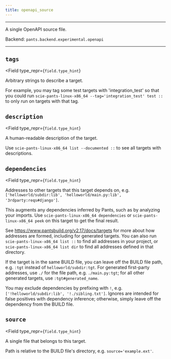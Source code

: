 ```yaml
---
title: openapi_source
---
```



---

A single OpenAPI source file.

Backend: <span className="color--primary">`pants.backend.experimental.openapi`</span>

---

<span className={styles.options}>

## `tags`

<Field
    type_repr={`field.type_hint`}
>

Arbitrary strings to describe a target.

For example, you may tag some test targets with &#x27;integration_test&#x27; so that you could run `scie-pants-linux-x86_64 --tag='integration_test' test ::` to only run on targets with that tag.

</Field>

## `description`

<Field
    type_repr={`field.type_hint`}
>

A human-readable description of the target.

Use `scie-pants-linux-x86_64 list --documented ::` to see all targets with descriptions.

</Field>

## `dependencies`

<Field
    type_repr={`field.type_hint`}
>

Addresses to other targets that this target depends on, e.g. `['helloworld/subdir:lib', 'helloworld/main.py:lib', '3rdparty:reqs#django']`.

This augments any dependencies inferred by Pants, such as by analyzing your imports. Use `scie-pants-linux-x86_64 dependencies` or `scie-pants-linux-x86_64 peek` on this target to get the final result.

See https://www.pantsbuild.org/v2.17/docs/targets for more about how addresses are formed, including for generated targets. You can also run `scie-pants-linux-x86_64 list ::` to find all addresses in your project, or `scie-pants-linux-x86_64 list dir` to find all addresses defined in that directory.

If the target is in the same BUILD file, you can leave off the BUILD file path, e.g. `:tgt` instead of `helloworld/subdir:tgt`. For generated first-party addresses, use `./` for the file path, e.g. `./main.py:tgt`; for all other generated targets, use `:tgt#generated_name`.

You may exclude dependencies by prefixing with `!`, e.g. `['!helloworld/subdir:lib', '!./sibling.txt']`. Ignores are intended for false positives with dependency inference; otherwise, simply leave off the dependency from the BUILD file.

</Field>

## `source`

<Field
    type_repr={`field.type_hint`}
>

A single file that belongs to this target.

Path is relative to the BUILD file&#x27;s directory, e.g. `source='example.ext'`.

</Field>

</span>
